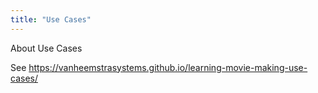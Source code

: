 ```yaml
---
title: "Use Cases"
---
```


About Use Cases

See <https://vanheemstrasystems.github.io/learning-movie-making-use-cases/>
